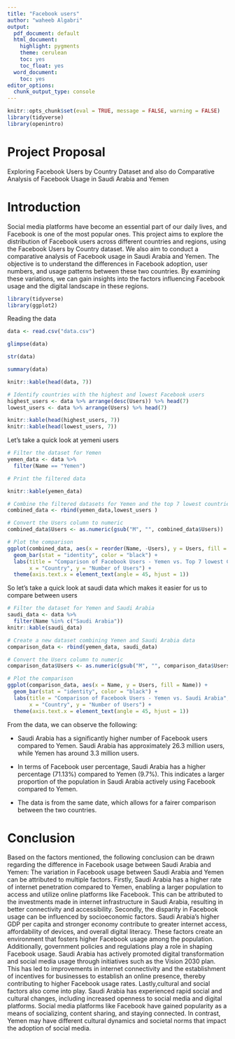 ```yaml
---
title: "Facebook users"
author: "waheeb Algabri"
output:
  pdf_document: default
  html_document:
    highlight: pygments
    theme: cerulean
    toc: yes
    toc_float: yes
  word_document:
    toc: yes
editor_options:
  chunk_output_type: console
---
```


```r
knitr::opts_chunk$set(eval = TRUE, message = FALSE, warning = FALSE)
library(tidyverse)
library(openintro)
```


# Project Proposal

Exploring Facebook Users by Country Dataset and also do Comparative Analysis of Facebook Usage in Saudi Arabia and Yemen

# Introduction

Social media platforms have become an essential part of our daily lives, and Facebook is one of the most popular ones. This project aims to explore the distribution of Facebook users across different countries and regions, using the Facebook Users by Country dataset.
We also aim to conduct a comparative analysis of Facebook usage in Saudi Arabia and Yemen. The objective is to understand the differences in Facebook adoption, user numbers, and usage patterns between these two countries. By examining these variations, we can gain insights into the factors influencing Facebook usage and the digital landscape in these regions.


```r
library(tidyverse)
library(ggplot2) 

```

Reading the data 

```r
data <- read.csv("data.csv")
```

```r
glimpse(data)
```
```r
str(data)
```

```r
summary(data)
```

```r
knitr::kable(head(data, 7))
```


```r
# Identify countries with the highest and lowest Facebook users
highest_users <- data %>% arrange(desc(Users)) %>% head(7)
lowest_users <- data %>% arrange(Users) %>% head(7)

knitr::kable(head(highest_users, 7))
knitr::kable(head(lowest_users, 7))
```


 Let’s take a quick look at yemeni users
```r
# Filter the dataset for Yemen
yemen_data <- data %>%
  filter(Name == "Yemen")

# Print the filtered data

knitr::kable(yemen_data)
```


```r
# Combine the filtered datasets for Yemen and the top 7 lowest countries
combined_data <- rbind(yemen_data,lowest_users )

# Convert the Users column to numeric
combined_data$Users <- as.numeric(gsub("M", "", combined_data$Users))

# Plot the comparison
ggplot(combined_data, aes(x = reorder(Name, -Users), y = Users, fill = Name)) +
  geom_bar(stat = "identity", color = "black") +
  labs(title = "Comparison of Facebook Users - Yemen vs. Top 7 lowest Countries",
       x = "Country", y = "Number of Users") +
  theme(axis.text.x = element_text(angle = 45, hjust = 1))
```


So let’s take a quick look at saudi data which makes it easier for us to compare between users

```r
# Filter the dataset for Yemen and Saudi Arabia
saudi_data <- data %>%
  filter(Name %in% c("Saudi Arabia"))
knitr::kable(saudi_data)
```


```r
# Create a new dataset combining Yemen and Saudi Arabia data
comparison_data <- rbind(yemen_data, saudi_data)

# Convert the Users column to numeric
comparison_data$Users <- as.numeric(gsub("M", "", comparison_data$Users))

# Plot the comparison
ggplot(comparison_data, aes(x = Name, y = Users, fill = Name)) +
  geom_bar(stat = "identity", color = "black") +
  labs(title = "Comparison of Facebook Users - Yemen vs. Saudi Arabia",
       x = "Country", y = "Number of Users") +
  theme(axis.text.x = element_text(angle = 45, hjust = 1))
```


From the data, we can observe the following:

* Saudi Arabia has a significantly higher number of Facebook users compared to Yemen. Saudi Arabia has approximately 26.3 million users, while Yemen has around 3.3 million users.

* In terms of Facebook user percentage, Saudi Arabia has a higher percentage (71.13%) compared to Yemen (9.7%). This indicates a larger proportion of the population in Saudi Arabia actively using Facebook compared to Yemen.

* The data is from the same date, which allows for a fairer comparison between the two countries.



# Conclusion 

Based on the factors mentioned, the following conclusion can be drawn regarding the difference in Facebook usage between Saudi Arabia and Yemen:
The variation in Facebook usage between Saudi Arabia and Yemen can be attributed to multiple factors. Firstly, Saudi Arabia has a higher rate of internet penetration compared to Yemen, enabling a larger population to access and utilize online platforms like Facebook. This can be attributed to the investments made in internet infrastructure in Saudi Arabia, resulting in better connectivity and accessibility.
Secondly, the disparity in Facebook usage can be influenced by socioeconomic factors. Saudi Arabia's higher GDP per capita and stronger economy contribute to greater internet access, affordability of devices, and overall digital literacy. These factors create an environment that fosters higher Facebook usage among the population.
Additionally, government policies and regulations play a role in shaping Facebook usage. Saudi Arabia has actively promoted digital transformation and social media usage through initiatives such as the Vision 2030 plan. This has led to improvements in internet connectivity and the establishment of incentives for businesses to establish an online presence, thereby contributing to higher Facebook usage rates.
Lastly,cultural and social factors also come into play. Saudi Arabia has experienced rapid social and cultural changes, including increased openness to social media and digital platforms. Social media platforms like Facebook have gained popularity as a means of socializing, content sharing, and staying connected. In contrast, Yemen may have different cultural dynamics and societal norms that impact the adoption of social media.





